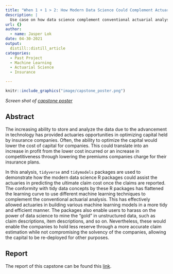 ```yaml
---
title: "When 1 + 1 > 2: How Modern Data Science Could Complement Actuarial Science in Claim Cost Estimation"
description: |
  Use case on how data science complement conventional actuarial analysis
url: {}
author:
  - name: Jasper Lok
date: 04-30-2021
output:
  distill::distill_article
categories:
  - Past Project
  - Machine Learning
  - Actuarial Science
  - Insurance

---
```



```r
knitr::include_graphics("image/capstone_poster.png")

```

*Screen shot of [capstone poster](https://github.com/jasperlok/SMU_Capstone/blob/main/Capstone%20Poster_Jasper%20Lok/MITB%20Capstone_Lok%20Jun%20Haur_Poster.JPG)*


## Abstract

The increasing ability to store and analyze the data due to the advancement in technology has provided actuaries opportunities in optimizing capital held by insurance companies. Often, the ability to optimize the capital would lower the cost of capital for companies. This could translate into an increase in profit from the lower cost incurred or an increase in competitiveness through lowering the premiums companies charge for their insurance plans.


In this analysis, `tidyverse` and `tidymodels` packages are used to demonstrate how the modern data science R packages could assist the actuaries in predicting the ultimate claim cost once the claims are reported. The conformity with tidy data concepts by these R packages has flattened the learning curve to use different machine learning techniques to complement the conventional actuarial analysis. This has effectively allowed actuaries in building various machine learning models in a more tidy and efficient manner. The packages also enable users to harass on the power of data science to mine the “gold” in unstructured data, such as claim descriptions, item descriptions, and so on. Nevertheless, these would enable the companies to hold less reserve through a more accurate claim estimation while not compromising the solvency of the companies, allowing the capital to be re-deployed for other purposes.


## Report

The report of this capstone can be found this [link](https://github.com/jasperlok/SMU_Capstone/blob/main/Report/MITB_Capstone_Lok%20Jun%20Haur_Final%20Report_20210430.pdf).


